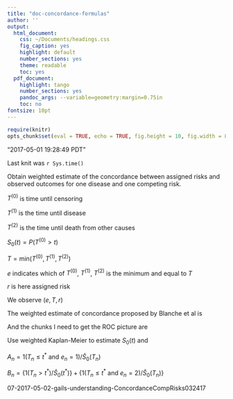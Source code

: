 ```yaml
---
title: "doc-concordance-formulas"
author: ''
output:
  html_document:
    css: ~/Documents/headings.css
    fig_caption: yes
    highlight: default
    number_sections: yes
    theme: readable
    toc: yes
  pdf_document:
    highlight: tango
    number_sections: yes
    pandoc_args: --variable=geometry:margin=0.75in
    toc: no
fontsize: 10pt
---
```

<A NAME="top"> </A>

```r
require(knitr)
opts_chunk$set(eval = TRUE, echo = TRUE, fig.height = 10, fig.width = 8, tidy=FALSE)
```



"2017-05-01 19:28:49 PDT"

Last knit was `r Sys.time()`

Obtain weighted estimate of the concordance between assigned risks and observed outcomes for one disease and one competing risk.

$T^{(0)}$ is time until censoring

$T^{(1)}$ is the time until disease

$T^{(2)}$ is the time until death from other causes


$S_0(t) = P(T^{(0)} > t)$ 


$T = \text{min} \big( T^{(0)}, T^{(1)},  T^{(2)} \big)$

$e$ indicates which of $T^{(0)}$, $T^{(1)}$, $T^{(2)}$ is the minimum and equal to $T$

$r$ is here assigned risk

We observe $(e, T, r)$

The weighted estimate of concordance proposed by Blanche et al is
\begin{align}
\hat{C} &= \frac{
\sum_{n_1 = 1}^N \sum_{n_2 = 1}^N w_{n_1} w_{n_2} A_{n_1} B_{n_2} 1 \big(r_{n_1} > r_{n_2} \big)
}{
\Big( \sum_{n_1 = 1}^N w_{n_1} A_{n_1} \Big) \Big( \sum_{n_2 = 1}^N w_{n_2} B_{n_2} \Big)
}
\end{align}

And the chunks I need to get the ROC picture are
\begin{align}
\text{selectivity} &= \frac{
\sum_{n = 1}^N w_n A_n 1 \big( r_n > c \big)
}{
\sum_{n = 1}^N w_n A_n
}\\
\text{specificity} &= \frac{
\sum_{n = 1}^N w_n B_n 1 \big( r_n \le c \big)
}{
\sum_{n = 1}^N w_n B_n
}
\end{align}

Use weighted Kaplan-Meier to estimate $S_0(t)$ and

$A_n = 1 \big( T_n \le t^* \text{ and } e_n = 1 \big) \Big/ \hat{S}_0 \big( T_n \big)$

$B_n = \Bigg\{  1 \big( T_n > t^* \big) \Big/ \hat{S}_0 ( t^* ) \Bigg\} + \Bigg\{ 1 \big( T_n \le t^* \text{ and } e_n = 2    \big) \Big/ \hat{S}_0 \big(T_n \big) \Bigg\}$

07-2017-05-02-gails-understanding-ConcordanceCompRisks032417
